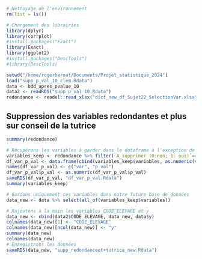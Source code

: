 ```r
# Nettoyage de l'environnement
rm(list = ls())

# Chargement des librairies
library(dplyr)
library(corrplot)
#install.packages("Exact")
library(Exact) 
library(ggplot2)
#install.packages("DescTools")
#library(DescTools)

setwd("/home/rogerbernat/Documents/Projet_statistique_2024")
load("supp_p_val_10_clem.Rdata")
data <- bdd_apres_pvalue_10
data2 <- readRDS("supp_p_val_10.Rdata")
redondance <- readxl::read_xlsx("dict_new_df_Sujet22_SelectionVar.xlsx") # le df contenant les variables à supprimer

```

## Suppression des variables redondantes et plus sur conseil de la tutrice
```r
summary(redondance)

# Récupérons les variables à garder dans le dataframe à l'exception de CODE_ELEVAGE et y 
variables_keep <- redondance %>% filter(`A_supprimer (0:non; 1: oui)`=="0")
df_var_p_val <- data.frame(cbind(variables_keep$variables, as.numeric(variables_keep$"P-valeur")))
names(df_var_p_val) <- c("var", "p_val")
df_var_p_val$p_val <- as.numeric(df_var_p_val$p_val)
saveRDS(df_var_p_val, "df_var_p_val.Rdata")
summary(variables_keep)

# Gardons uniquement ces variables dans notre future base de données
data_new <- data %>% select(all_of(variables_keep$variables))

# Rajoutons à la main les variables CODE_ELEVAGE et y
data_new <- cbind(data2$CODE_ELEVAGE, data_new, data$y)
colnames(data_new)[1] <- "CODE_ELEVAGE"
colnames(data_new)[ncol(data_new)] <- "y"
summary(data_new)
colnames(data_new)
# Enregistrons les données
saveRDS(data_new, "supp_redondanceet+tutrice_new.Rdata")
```